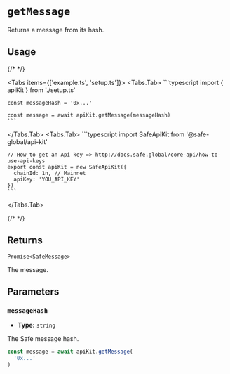 
# `getMessage`

Returns a message from its hash.

## Usage

{/* <!-- vale off --> */}

<Tabs items={['example.ts', 'setup.ts']}>
  <Tabs.Tab>
    ```typescript
    import { apiKit } from './setup.ts'
    
    const messageHash = '0x...'

    const message = await apiKit.getMessage(messageHash)
    ```
  </Tabs.Tab>
  <Tabs.Tab>
    ```typescript
    import SafeApiKit from '@safe-global/api-kit'

    // How to get an Api key => http://docs.safe.global/core-api/how-to-use-api-keys
    export const apiKit = new SafeApiKit({
      chainId: 1n, // Mainnet
      apiKey: 'YOU_API_KEY'
    })
    ```
  </Tabs.Tab>
</Tabs>

{/* <!-- vale on --> */}

## Returns

`Promise<SafeMessage>`

The message.

## Parameters

### `messageHash`

- **Type:** `string`

The Safe message hash.

```typescript focus=2
const message = await apiKit.getMessage(
  '0x...'
)
```
